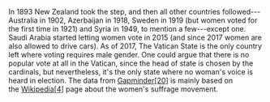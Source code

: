 
In 1893 New Zealand took the step, and then all other countries followed---Australia in 1902, Azerbaijan in 1918, Sweden in 1919 (but women voted for the first time in 1921) and Syria in 1949, to mention a few---except one. Saudi Arabia started letting women vote in 2015 (and since 2017 women are also allowed to drive cars). As of 2017, The Vatican State is the only country left where voting requires male gender. One could argue that there is no popular vote at all in the Vatican, since the head of state is chosen by the cardinals, but nevertheless, it's the only state where no woman's voice is heard in election. The data from [Gapminder[20]](http://gapm.io/dwomsuff) is mainly based on the [Wikipedia[4]](https://en.wikipedia.org/wiki/Women%27s_suffrage) page about the women's suffrage movement.